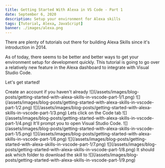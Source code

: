 ```yaml
---
title: Getting Started With Alexa in VS Code - Part 1
date: September 6, 2020
description: Setup your environment for Alexa skills
tags: [Tutorial, Alexa, JavaScript]
banner: ./images/alexa.png
---
```


There are plenty of tutorials out there for building Alexa Skills since it's introduction in 2014.

As of today, there seems to be better and better ways to get your environment setup for development quickly.
This tutorial is going to go over a relatively new feature in the Alexa dashboard to integrate with Visual Studio Code.

Let's get started!

<Step number={1} title="Log onto the [Alexa Dashboard](https://developer.amazon.com/alexa/console/ask)."/>
   Create an account if you haven't already

<Step number={2} title="Click `Create Skill` "/>
![](/assets/images/blog-posts/getting-started-with-alexa-skills-in-vscode-part-1/1.png)

<Step number={3} title="Enter any skill name and keep the rest as default"/>
![](/assets/images/blog-posts/getting-started-with-alexa-skills-in-vscode-part-1/2.png)

<Step number={4} title="Choose your template - you can go simple with Hello World or go with a more complicated template to see how those are built."/>
![](/assets/images/blog-posts/getting-started-with-alexa-skills-in-vscode-part-1/3.png)

<Step number={5} title="Continue and wait for your skill to be generated. This can take several minutes."/>

<Step number={6} title="Once the skill is generated, it'll auto redirect you to the skill dashboard. "/>
   Lets click on the Code tab
![](/assets/images/blog-posts/getting-started-with-alexa-skills-in-vscode-part-1/4.png)
<Step number={7} title="Click the console icon and `Export to VS Code`"/>
   It'll prompt you to open Visual Studio Code. 
   ![](/assets/images/blog-posts/getting-started-with-alexa-skills-in-vscode-part-1/5.png)

<Step number={8} title="Allow access and then click the `Sign In` button on the tab that appears in VS Code. "/>
![](/assets/images/blog-posts/getting-started-with-alexa-skills-in-vscode-part-1/6.png)

<Step number={9} title="Go through the steps to allow access"/>
![](/assets/images/blog-posts/getting-started-with-alexa-skills-in-vscode-part-1/7.png)

<Step number={10} title="Head back to Visual Studio Code when you hit this screen"/>
![](/assets/images/blog-posts/getting-started-with-alexa-skills-in-vscode-part-1/8.png)

<Step number={11} title="Alexa Skills Kit (ASK) Toolkit should've been auto installed"/>

<Step number={12} title="If you haven't been redirected correctly, go back to the skill dashboard and hit export to VS Code again"/>
It should ask which folder to download the skill to

<Step number={13} title="This is the screen that should appear if everything has been done correctly."/>
![](/assets/images/blog-posts/getting-started-with-alexa-skills-in-vscode-part-1/9.png)

<Step number={14} title="Time to start coding. There will be a part 2 for the features in the ASK toolkit"/>

